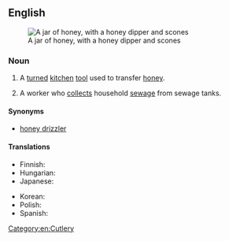 ==English==
[[Image:runny hunny.jpg|thumb|A jar of honey, with a honey dipper and scones]]

===Noun===
{{en-noun|head=[[honey]] [[dipper]]}}

# A [[turned]] [[kitchen]] [[tool]] used to transfer [[honey]].
# {{context|chiefly|US|lang=en}} A worker who [[collect]]s household [[sewage]] from sewage tanks.

====Synonyms====
* {{context|chiefly|Commonwealth of Nations|lang=en}} [[honey drizzler]]

====Translations====
{{trans-top|kitchen tool}}
* Finnish: {{t|fi|hunajalusikka}}
* Hungarian: {{t|hu|mézcsepegtető}}
* Japanese: {{t|ja|ハニーディッパー|tr=hanii dippaa|sc=Jpan}}
{{trans-mid}}
* Korean: {{t|ko|꿀 국자|n|tr=kkul gugja|sc=Kore}}
* Polish: {{t|pl|czerpak do miodu|m}}
* Spanish: {{t|es|cuchara para miel|f}}
{{trans-bottom}}

[[Category:en:Cutlery]]